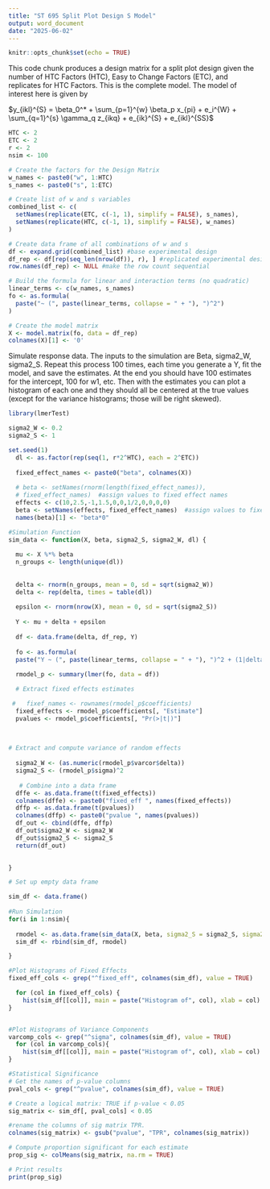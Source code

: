 ---
title: "ST 695 Split Plot Design S Model"
output: word_document
date: "2025-06-02"
---

```{r setup, include=FALSE}
knitr::opts_chunk$set(echo = TRUE)
```

This code chunk produces a design matrix for a split plot design given the number of HTC Factors (HTC), Easy to Change Factors (ETC), and replicates for HTC Factors.  This is the complete model. The model of interest here is given by

$y_{ikl}^{S} = \beta_0^* + \sum_{p=1}^{w} \beta_p x_{pi} + e_i^{W} + \sum_{q=1}^{s} \gamma_q z_{ikq} + e_{ik}^{S} + e_{ikl}^{SS}$
```{r }

HTC <- 2
ETC <- 2
r <- 2
nsim <- 100

# Create the factors for the Design Matrix
w_names <- paste0("w", 1:HTC)
s_names <- paste0("s", 1:ETC)

# Create list of w and s variables
combined_list <- c(
  setNames(replicate(ETC, c(-1, 1), simplify = FALSE), s_names),
  setNames(replicate(HTC, c(-1, 1), simplify = FALSE), w_names)
)

# Create data frame of all combinations of w and s
df <- expand.grid(combined_list) #base experimental design
df_rep <- df[rep(seq_len(nrow(df)), r), ] #replicated experimental design
row.names(df_rep) <- NULL #make the row count sequential

# Build the formula for linear and interaction terms (no quadratic)
linear_terms <- c(w_names, s_names)
fo <- as.formula(
  paste("~ (", paste(linear_terms, collapse = " + "), ")^2")
)

# Create the model matrix
X <- model.matrix(fo, data = df_rep)
colnames(X)[1] <- '0'

```


Simulate response data. The inputs to the simulation are Beta, sigma2_W, sigma2_S. Repeat this process 100 times, each time you generate a Y, fit the model, and save the estimates. At the end you should have 100 estimates for the intercept, 100 for w1, etc. Then with the estimates you can plot a histogram of each one and they should all be centered at the true values (except for the variance histograms; those will be right skewed).

```{r}

library(lmerTest)

sigma2_W <- 0.2
sigma2_S <- 1

set.seed(1)
  dl <- as.factor(rep(seq(1, r*2^HTC), each = 2^ETC))  
    
  fixed_effect_names <- paste0("beta", colnames(X))
  
  # beta <- setNames(rnorm(length(fixed_effect_names)),
  # fixed_effect_names)  #assign values to fixed effect names
  effects <- c(10,2.5,-1,1.5,0,0,1/2,0,0,0,0)
  beta <- setNames(effects, fixed_effect_names)  #assign values to fixed effect names
  names(beta)[1] <- "beta*0"

#Simulation Function  
sim_data <- function(X, beta, sigma2_S, sigma2_W, dl) {
  
  mu <- X %*% beta
  n_groups <- length(unique(dl))
  
  
  delta <- rnorm(n_groups, mean = 0, sd = sqrt(sigma2_W))
  delta <- rep(delta, times = table(dl))
  
  epsilon <- rnorm(nrow(X), mean = 0, sd = sqrt(sigma2_S))
  
  Y <- mu + delta + epsilon
  
  df <- data.frame(delta, df_rep, Y)
  
  fo <- as.formula(
  paste("Y ~ (", paste(linear_terms, collapse = " + "), ")^2 + (1|delta)"))
  
  rmodel_p <- summary(lmer(fo, data = df))

  # Extract fixed effects estimates

 #   fixef_names <- rownames(rmodel_p$coefficients)
  fixed_effects <- rmodel_p$coefficients[, "Estimate"]
  pvalues <- rmodel_p$coefficients[, "Pr(>|t|)"]

   
 
# Extract and compute variance of random effects
  
  sigma2_W <- (as.numeric(rmodel_p$varcor$delta))
  sigma2_S <- (rmodel_p$sigma)^2
 
   # Combine into a data frame 
  dffe <- as.data.frame(t(fixed_effects))
  colnames(dffe) <- paste0("fixed_eff ", names(fixed_effects))
  dffp <- as.data.frame(t(pvalues))
  colnames(dffp) <- paste0("pvalue ", names(pvalues))
  df_out <- cbind(dffe, dffp)
  df_out$sigma2_W <- sigma2_W
  df_out$sigma2_S <- sigma2_S
  return(df_out)
  

}

# Set up empty data frame

sim_df <- data.frame()
  
#Run Simulation
for(i in 1:nsim){
 
  rmodel <- as.data.frame(sim_data(X, beta, sigma2_S = sigma2_S, sigma2_W = sigma2_W, dl))
  sim_df <- rbind(sim_df, rmodel)

}

#Plot Histograms of Fixed Effects
fixed_eff_cols <- grep("^fixed_eff", colnames(sim_df), value = TRUE)

  for (col in fixed_eff_cols) {
    hist(sim_df[[col]], main = paste("Histogram of", col), xlab = col)
}


#Plot Histograms of Variance Components
varcomp_cols <- grep("^sigma", colnames(sim_df), value = TRUE)
  for (col in varcomp_cols){
    hist(sim_df[[col]], main = paste("Histogram of", col), xlab = col)
}

#Statistical Significance
# Get the names of p-value columns
pval_cols <- grep("^pvalue", colnames(sim_df), value = TRUE)

# Create a logical matrix: TRUE if p-value < 0.05
sig_matrix <- sim_df[, pval_cols] < 0.05

#rename the columns of sig matrix TPR.
colnames(sig_matrix) <- gsub("pvalue", "TPR", colnames(sig_matrix))

# Compute proportion significant for each estimate
prop_sig <- colMeans(sig_matrix, na.rm = TRUE)

# Print results
print(prop_sig)


```

